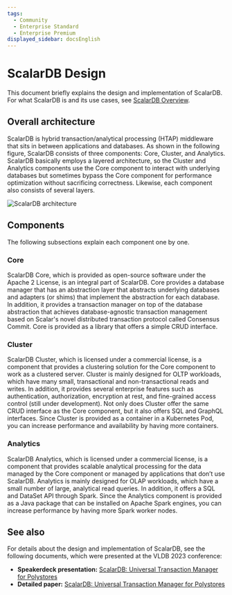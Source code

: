 ```yaml
---
tags:
  - Community
  - Enterprise Standard
  - Enterprise Premium
displayed_sidebar: docsEnglish
---
```


# ScalarDB Design

This document briefly explains the design and implementation of ScalarDB. For what ScalarDB is and its use cases, see [ScalarDB Overview](./overview.mdx).

## Overall architecture

ScalarDB is hybrid transaction/analytical processing (HTAP) middleware that sits in between applications and databases. As shown in the following figure, ScalarDB consists of three components: Core, Cluster, and Analytics. ScalarDB basically employs a layered architecture, so the Cluster and Analytics components use the Core component to interact with underlying databases but sometimes bypass the Core component for performance optimization without sacrificing correctness. Likewise, each component also consists of several layers. 

![ScalarDB architecture](images/scalardb-architecture.png)

## Components

The following subsections explain each component one by one.

### Core

ScalarDB Core, which is provided as open-source software under the Apache 2 License, is an integral part of ScalarDB. Core provides a database manager that has an abstraction layer that abstracts underlying databases and adapters (or shims) that implement the abstraction for each database. In addition, it provides a transaction manager on top of the database abstraction that achieves database-agnostic transaction management based on Scalar's novel distributed transaction protocol called Consensus Commit. Core is provided as a library that offers a simple CRUD interface.

### Cluster

ScalarDB Cluster, which is licensed under a commercial license, is a component that provides a clustering solution for the Core component to work as a clustered server. Cluster is mainly designed for OLTP workloads, which have many small, transactional and non-transactional reads and writes. In addition, it provides several enterprise features such as authentication, authorization, encryption at rest, and fine-grained access control (still under development). Not only does Cluster offer the same CRUD interface as the Core component, but it also offers SQL and GraphQL interfaces. Since Cluster is provided as a container in a Kubernetes Pod, you can increase performance and availability by having more containers.

### Analytics

ScalarDB Analytics, which is licensed under a commercial license, is a component that provides scalable analytical processing for the data managed by the Core component or managed by applications that don’t use ScalarDB. Analytics is mainly designed for OLAP workloads, which have a small number of large, analytical read queries. In addition, it offers a SQL and DataSet API through Spark. Since the Analytics component is provided as a Java package that can be installed on Apache Spark engines, you can increase performance by having more Spark worker nodes.

## See also

For details about the design and implementation of ScalarDB, see the following documents, which were presented at the VLDB 2023 conference:

- **Speakerdeck presentation:** [ScalarDB: Universal Transaction Manager for Polystores](https://speakerdeck.com/scalar/scalardb-universal-transaction-manager-for-polystores-vldb23)
- **Detailed paper:** [ScalarDB: Universal Transaction Manager for Polystores](https://www.vldb.org/pvldb/vol16/p3768-yamada.pdf)
